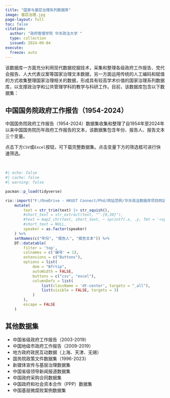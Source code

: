 ```yaml
---
title: "国家与基层治理系列数据库"
image: 基层治理.jpg
page-layout: full
toc: false
citation:
  author: "政府管理学院 华东政法大学 "
  type: collection
  issued: 2024-09-04
execute: 
  freeze: auto
---
```


该数据库一方面充分利用现代数据挖掘技术，采集和整理各级政府工作报告、党代会报告、人大代表议案等国家治理文本数据，另一方面运用传统的人工编码和赋值的方式收集整理国家治理相关的数据，形成具有较高学术价值的国家治理系列数据库，以支撑政治学和公共管理学科的教学与科研工作。目前，该数据库包含以下数据集：

::: {.panel-tabset align="left"}
## 中国国务院政府工作报告（1954-2024）

中国国务院政府工作报告（1954-2024）数据集收集和整理了自1954年至2024年以来中国国务院历年政府工作报告的文本，该数据集包含年份、报告人、报告文本三个变量。

点击下方`CSV`或`Excel`按钮，可下载完整数据集。点击变量下方的筛选框可进行快速筛选。

<br>

```r
#| echo: false
#| cache: false
#| warning: false

pacman::p_load(tidyverse)

rio::import("F:/OneDrive - HKUST Connect/Phd/网站范例/华东政法数据库项目网站/data_for_coding/GovernmentReport(1954-2024).xlsx", setclass = "tibble") %>% 
    mutate(
        text = str_trim(text) |> str_squish(),
        #short_text = str_extract(text, "^.{0,30}"),
        #text = map2_chr(text, short_text, ~ sprintf(.x, .y, fmt = '<span title="%s">%s...</span>')),
        #short_text = NULL,
        speaker = as.factor(speaker)
    ) %>% 
    setNames(c("年份", "报告人", "报告文本")) %>%
    DT::datatable(
        filter = 'top',
        colnames = c('编号' = 1),
        extensions = c("Buttons"),
        options = list(
            dom = "Bfrtip",
            autoWidth = FALSE,
            buttons = c("csv", "excel"),
            columnDefs = list(
                list(className = 'dt-center', targets = "_all"),
                list(visible = FALSE, targets = 3)
            )
        ),
        escape = FALSE
    )
```

## 其他数据集
- 中国省级政府工作报告（2003-2019）
- 中国地级市政府工作报告（2009-2019）
- 地方政府政民互动数据（上海、天津、无锡）
- 国务院政策文件数据集（1996-2023）
- 新媒体宣传与基层治理数据集
- 中国省级领导新闻报道数据集
- 中国政府采购合同数据集
- 中国政府和社会资本合作（PPP）数据集
- 中国基层微腐败案例数据集
:::

